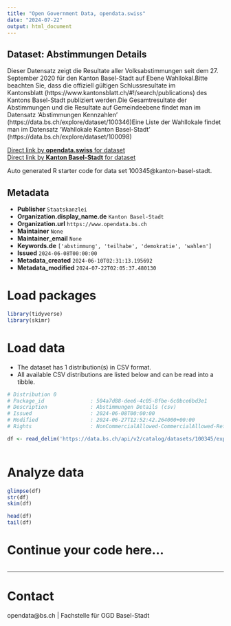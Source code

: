 ```yaml
---
title: "Open Government Data, opendata.swiss"
date: "2024-07-22"
output: html_document
---
```


## Dataset: Abstimmungen Details

Dieser Datensatz zeigt die Resultate aller Volksabstimmungen seit dem 27. September 2020 für den Kanton Basel-Stadt auf Ebene Wahllokal.Bitte beachten Sie, dass die offiziell gültigen Schlussresultate im Kantonsblatt (https://www.kantonsblatt.ch/#!/search/publications) des Kantons Basel-Stadt publiziert werden.Die Gesamtresultate der Abstimmungen und die Resultate auf Gemeindeebene findet man im Datensatz 'Abstimmungen Kennzahlen' (https://data.bs.ch/explore/dataset/100346)Eine Liste der Wahllokale findet man im Datensatz 'Wahllokale Kanton Basel-Stadt' (https://data.bs.ch/explore/dataset/100098)

[Direct link by **opendata.swiss** for dataset](https://opendata.swiss/de/dataset/abstimmungen-details)<br>
[Direct link by **Kanton Basel-Stadt** for dataset](https://data.bs.ch/explore/dataset/100345/)

Auto generated R starter code for data set 100345@kanton-basel-stadt.

## Metadata

- **Publisher** `Staatskanzlei`
- **Organization.display_name.de** `Kanton Basel-Stadt`
- **Organization.url** `https://www.opendata.bs.ch`
- **Maintainer** `None`
- **Maintainer_email** `None`
- **Keywords.de** `['abstimmung', 'teilhabe', 'demokratie', 'wahlen']`
- **Issued** `2024-06-08T00:00:00`
- **Metadata_created** `2024-06-10T02:31:13.195692`
- **Metadata_modified** `2024-07-22T02:05:37.480130`


# Load packages

```r

library(tidyverse)
library(skimr)

```

# Load data

-   The dataset has 1 distribution(s) in CSV format.
-   All available CSV distributions are listed below and can be read into a tibble.

```r

# Distribution 0
# Package_id               : 504a7d88-dee6-4c05-8fbe-6c0bce6bd3e1
# Description              : Abstimmungen Details (csv)
# Issued                   : 2024-06-08T00:00:00
# Modified                 : 2024-06-27T12:52:42.264000+00:00
# Rights                   : NonCommercialAllowed-CommercialAllowed-ReferenceRequired

df <- read_delim('https://data.bs.ch/api/v2/catalog/datasets/100345/exports/csv')



```

# Analyze data

```r

glimpse(df)
str(df)
skim(df)

head(df)
tail(df)

```

# Continue your code here...

```r

```

------------------------------------------------------------------------

# Contact

opendata@bs.ch | Fachstelle für OGD Basel-Stadt
